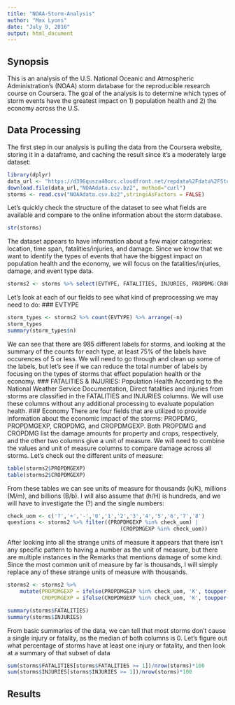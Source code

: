 ```yaml
---
title: "NOAA-Storm-Analysis"
author: "Max Lyons"
date: "July 9, 2016"
output: html_document
---
```


## Synopsis
This is an analysis of the U.S. National Oceanic and Atmospheric 
Administration's (NOAA) storm database for the reproducible research course
on Coursera. The goal of the analysis is to determine which types of storm 
events have the greatest impact on 1) population health and 2) the economy
across the U.S.


## Data Processing
The first step in our analysis is pulling the data from the Coursera website,
storing it in a dataframe, and caching the result since it's a moderately
large dataset:
```r
library(dplyr)
data_url <- "https://d396qusza40orc.cloudfront.net/repdata%2Fdata%2FStormData.csv.bz2"
download.file(data_url,"NOAAdata.csv.bz2", method="curl")
storms <- read.csv("NOAAdata.csv.bz2",stringsAsFactors = FALSE)
```
Let's quickly check the structure of the dataset to see what fields are 
available and compare to the online information about the storm database.
```r
str(storms)
```
The dataset appears to have information about a few major categories: location,
time span, fatalities/injuries, and damage. Since we know that we want to 
identify the types of events that have the biggest impact on population health 
and the economy, we will focus on the fatalities/injuries, damage, and event
type data.
```r
storms2 <- storms %>% select(EVTYPE, FATALITIES, INJURIES, PROPDMG:CROPDMGEXP, REMARKS)
```
Let's look at each of our fields to see what kind of preprocessing we may need
to do:
### EVTYPE
```r
storm_types <- storms2 %>% count(EVTYPE) %>% arrange(-n)
storm_types
summary(storm_types$n)
```
We can see that there are 985 different labels for storms, and looking at the
summary of the counts for each type, at least 75% of the labels have occurences
of 5 or less. We will need to go through and clean up some of the labels, but
let's see if we can reduce the total number of labels by focusing on the types
of storms that effect population health or the economy.
### FATALITIES & INJURIES: Population Health
According to the National Weather Service Documentation, Direct fatalities and
injuries from storms are classified in the FATALITIES and INJURIES columns. We 
will use these columns without any additional processing to evaluate population
health.
### Economy
There are four fields that are utilized to provide information about the 
economic impact of the storms: PROPDMG, PROPDMGEXP, CROPDMG, and CROPDMGEXP.
Both PROPDMG and CROPDMG list the damage amounts for property and crops, 
respectively, and the other two columns give a unit of measure. We will need to
combine the values and unit of measure columns to compare damage across all 
storms. Let's check out the different units of measure:
```r
table(storms2$PROPDMGEXP)
table(storms2$CROPDMGEXP)
```
From these tables we can see units of measure for thousands (k/K), 
millions (M/m), and billions (B/b). I will also assume that (h/H) is hundreds, 
and we will have to investigate the (?) and the single numbers:
```r
check_uom <- c('?','+','-','0','1','2','3','4','5','6','7','8')
questions <- storms2 %>% filter((PROPDMGEXP %in% check_uom) | 
                                    (CROPDMGEXP %in% check_uom))
```
After looking into all the strange units of measure it appears that there isn't
any specific pattern to having a number as the unit of measure, but there are 
multiple instances in the Remarks that mentions damage of some kind. Since the 
most common unit of measure by far is thousands, I will simply replace any of 
these strange units of measure with thousands.
```r
storms2 <- storms2 %>% 
    mutate(PROPDMGEXP = ifelse(PROPDMGEXP %in% check_uom, 'K', toupper(PROPDMGEXP)), 
           CROPDMGEXP = ifelse(CROPDMGEXP %in% check_uom, 'K', toupper(CROPDMGEXP)))
```




```r
summary(storms$FATALITIES)
summary(storms$INJURIES)
```
From basic summaries of the data, we can tell that most storms don't cause a 
single injury or fatality, as the median of both columns is 0. Let's figure out
what percentage of storms have at least one injury or fatality, and then look at
a summary of that subset of data
```r
sum(storms$FATALITIES[storms$FATALITIES >= 1])/nrow(storms)*100
sum(storms$INJURIES[storms$INJURIES >= 1])/nrow(storms)*100
```



## Results